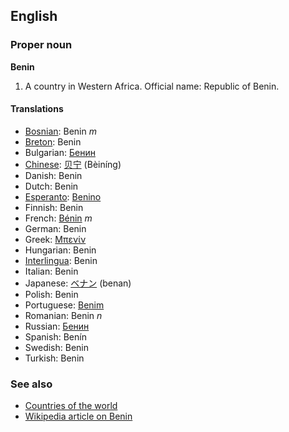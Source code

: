 ==English==
===Proper noun===
'''Benin'''

#A country in Western Africa. Official name: Republic of Benin.

====Translations====
*[[Bosnian]]: Benin ''m''
*[[Breton]]: Benin
*Bulgarian: [[Бенин]]
*[[Chinese]]: [[贝宁]] (Bèiníng)
*Danish: Benin
*Dutch: Benin
*[[Esperanto]]: [[Benino]]
*Finnish: Benin
*French: [[Bénin]] ''m''
*German: Benin
*Greek: [[Μπενίν]]
*Hungarian: Benin
*[[Interlingua]]: Benin
*Italian: Benin
*Japanese: [[ベナン]] (benan)
*Polish: Benin
*Portuguese: [[Benim]]
*Romanian: Benin ''n''
*Russian: [[Бенин]]
*Spanish: Benín
*Swedish: Benin
*Turkish: Benin

===See also===
*[[Countries of the world]]
*[[w:Benin|Wikipedia article on Benin]]